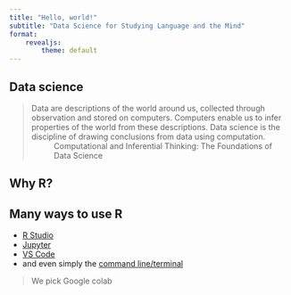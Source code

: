 ```yaml
---
title: "Hello, world!"
subtitle: "Data Science for Studying Language and the Mind"
format: 
    revealjs:
        theme: default
---
```


## Data science

> Data are descriptions of the world around us, collected through observation and stored on computers. Computers enable us to infer properties of the world from these descriptions. Data science is the discipline of drawing conclusions from data using computation.
: Computational and Inferential Thinking: The Foundations of Data Science



## Why R? 

## Many ways to use R

- [R Studio](https://posit.co/products/open-source/rstudio/)
- [Jupyter](https://jupyter.org/) 
- [VS Code](https://code.visualstudio.com/docs/languages/r)
- and even simply the [command line/terminal](http://mercury.webster.edu/aleshunas/R_learning_infrastructure/Using%20the%20R%20command%20line.html)

> We pick Google colab
